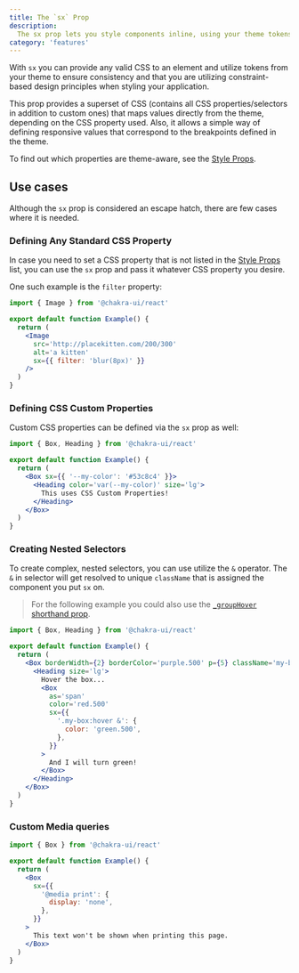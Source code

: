 ```yaml
---
title: The `sx` Prop
description:
  The sx prop lets you style components inline, using your theme tokens.
category: 'features'
---
```


With `sx` you can provide any valid CSS to an element and utilize tokens from
your theme to ensure consistency and that you are utilizing constraint-based
design principles when styling your application.

This prop provides a superset of CSS (contains all CSS properties/selectors in
addition to custom ones) that maps values directly from the theme, depending on
the CSS property used. Also, it allows a simple way of defining responsive
values that correspond to the breakpoints defined in the theme.

To find out which properties are theme-aware, see the
[Style Props](/docs/styled-system/style-props).

## Use cases

Although the `sx` prop is considered an escape hatch, there are few cases where
it is needed.

### Defining Any Standard CSS Property

In case you need to set a CSS property that is not listed in the
[Style Props](/docs/styled-system/style-props) list, you can use the `sx` prop
and pass it whatever CSS property you desire.

One such example is the `filter` property:

```jsx
import { Image } from '@chakra-ui/react'

export default function Example() {
  return (
    <Image
      src='http://placekitten.com/200/300'
      alt='a kitten'
      sx={{ filter: 'blur(8px)' }}
    />
  )
}
```

### Defining CSS Custom Properties

Custom CSS properties can be defined via the `sx` prop as well:

```jsx
import { Box, Heading } from '@chakra-ui/react'

export default function Example() {
  return (
    <Box sx={{ '--my-color': '#53c8c4' }}>
      <Heading color='var(--my-color)' size='lg'>
        This uses CSS Custom Properties!
      </Heading>
    </Box>
  )
}
```

### Creating Nested Selectors

To create complex, nested selectors, you can use utilize the `&` operator. The
`&` in selector will get resolved to unique `className` that is assigned the
component you put `sx` on.

> For the following example you could also use the
> [`_groupHover` shorthand prop](/docs/styled-system/style-props#pseudo).

```jsx
import { Box, Heading } from '@chakra-ui/react'

export default function Example() {
  return (
    <Box borderWidth={2} borderColor='purple.500' p={5} className='my-box'>
      <Heading size='lg'>
        Hover the box...
        <Box
          as='span'
          color='red.500'
          sx={{
            '.my-box:hover &': {
              color: 'green.500',
            },
          }}
        >
          And I will turn green!
        </Box>
      </Heading>
    </Box>
  )
}
```

### Custom Media queries

```jsx
import { Box } from '@chakra-ui/react'

export default function Example() {
  return (
    <Box
      sx={{
        '@media print': {
          display: 'none',
        },
      }}
    >
      This text won't be shown when printing this page.
    </Box>
  )
}
```
